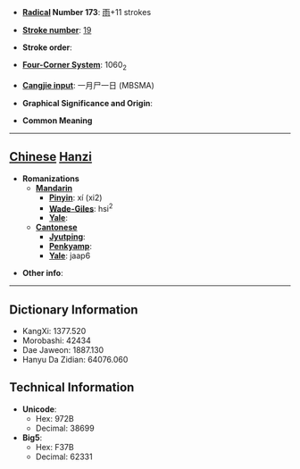 * '''[[Wiktionary:Chinese radical index| Radical]] Number 173''': [[Wiktionary:Chinese radical index 雨|雨]]+11 strokes

* '''[[Wiktionary:Chinese total strokes index|Stroke number]]''': [[Wiktionary:Chinese total strokes index 19|19]]

* '''Stroke order''': 

* '''[[Wiktionary:Chinese four corner index|Four-Corner System]]''': 1060<sub>2</sub>

* '''[[Wiktionary:Chinese Cangjie index|Cangjie input]]''': 一月尸一日 (MBSMA)

* '''Graphical Significance and Origin''': 

* '''Common Meaning'''

----

== [[Chinese]] [[Hanzi]] ==

* '''Romanizations'''
** '''[[Mandarin]]'''
*** '''[[Pinyin]]''': xí (xi2)
*** '''[[Wade-Giles]]''': hsi<sup>2</sup>
*** '''[[Yale]]''': 
** '''[[Cantonese]]'''
*** '''[[Jyutping]]''':
*** '''[[Penkyamp]]''': 
*** '''[[Yale]]''': jaap6

* '''Other info''': 

----

== Dictionary Information ==

* KangXi: 1377.520
* Morobashi: 42434
* Dae Jaweon: 1887.130
* Hanyu Da Zidian: 64076.060

== Technical Information ==

* '''Unicode''':
** Hex: 972B
** Decimal: 38699
* '''Big5''':
** Hex: F37B
** Decimal: 62331